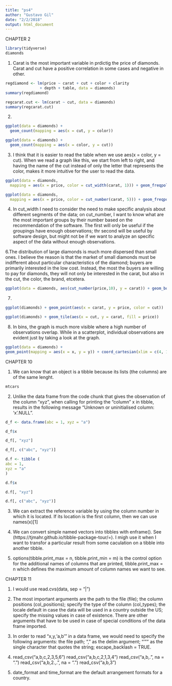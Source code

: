 ```yaml
---
title: "ps4"
author: "Gustavo Gil"
date: "2/2/2018"
output: html_document
---
```


CHAPTER 2


```r
library(tidyverse)
diamonds
```

1. Carat is the most important variable in prdictig the price of
diamonds. Carat and cut have a positive correlation in some cases and negative in other.

```r
regdiamond <- lm(price ~ carat + cut + color + clarity
               + depth + table, data = diamonds)
summary(regdiamond)
```

```r
regcarat.cut <- lm(carat ~ cut, data = diamonds)
summary(regcarat.cut)
```

2.

```r
ggplot(data = diamonds) + 
  geom_count(mapping = aes(x = cut, y = color))
```

```r
ggplot(data = diamonds) + 
  geom_count(mapping = aes(x = color, y = cut))
```


3. I think that it is easier to read the table when we use 
aes(x = color, y = cut). When we read a graph like this, we
start from left to right, and having the name of the cut instead 
of only the letter that represents the color, makes it more
intuitive for the user to read the data.

```r
ggplot(data = diamonds, 
  mapping = aes(x = price, color = cut_width(carat, 1))) + geom_freqpoly()
```

```r
ggplot(data = diamonds, 
  mapping = aes(x = price, color = cut_number(carat, 5))) + geom_freqpoly()
```

4. In cut_width I need to consider the need to make specific analysis
about different segments of the data; on cut_number, I want to know 
what are the most important groups by their number based on the 
recommendation of the software. The first will only be useful if the
groupings have enough observations; thr second will be useful by software
design, but might not be if we want to analyze an specific aspect of
the data without enough observations.

6.The distribution of large diamonds is much more dispersed than small
ones. I believe the reason is that the market of small diamonds must
be indifferent about particular characteristics of the diamond; buyers
are primarily interested in the low cost. Instead, the most the buyers
are willing to pay for diamonds, they will not only be interested
in the carat, but also in the cut, the color, the brand, etcetera.

```r
ggplot(data = diamonds, aes(cut_number(price,10), y = carat)) + geom_boxplot()
```


7. 

```r
ggplot(diamonds) + geom_point(aes(x = carat, y = price, color = cut))
```

```r
ggplot(diamonds) + geom_tile(aes(x = cut, y = carat, fill = price))
```

8. In bins, the graph is much more visible where a high number of
observations overlap. While in a scatterplot, individual observations
are evident just by taking a look at the graph.

```r
ggplot(data = diamonds) +
geom_point(mapping = aes(x = x, y = y)) + coord_cartesian(xlim = c(4, 11), ylim = c(4, 11))
```


CHAPTER 10

1. We can know that an object is a tibble because its lists (the columns)
are of the same lenght.

```r
mtcars
```

2. Unlike the data frame from the code chunk that gives the observation
of the column "xyz", when calling for printing the "column" x in tibble, results in the  following message "Unknown or uninitialised column: 'x'.NULL". 

```r
d_f <- data.frame(abc = 1, xyz = "a")
```

```r
d_f$x
```

```r
d_f[, "xyz"]
```
```r
d_f[, c("abc", "xyz")]
```

```r
d.f <- tibble (
abc = 1,
xyz = "a"
)
```

```r
d.f$x
```
```r
d.f[, "xyz"]
```
```r
d.f[, c("abc", "xyz")]
```

3. We can extract the reference variable by using the column number in which
it is located. If its location is the first column, then we can use
names(x)[1]

4. We can convert simple named vectors into tibbles with enframe().
See (https://tjmahr.github.io/tibble-package-tour/=). I migh use it when I want to transfor a particular result from some caculation on a tibble into another tibble.

5. options(tibble.print_max = n, tibble.print_min = m) is the control option for the additional names of columns that are printed, tibble.print_max = n which defines the maximum amount of column names we want to see.

CHAPTER 11

1. I would use read.cvs(data, sep = "|")

2. The most important arguments are the path to the file (file); the column positions (col_positions); specify the type of the column (col_types); the locale default in case the data will be used in a country outside the US; specify the missing values in case of existence. There are other arguments that have to be used in case of special conditions of the data frame imported.

3. In order to read "x,y\n1,'a,b'" in a data frame, we would need to specify the following arguments: the file path; "," as the delim argument; "'"" as the single character that quotes the string; escape_backlash = TRUE.

4. read_csv("a,b,c\n1,2,3\n4,5,6")
read_csv("a,b,c\n1,2,1\n2,3,4")
read_csv("a,b\n1,.", na = ".")
read_csv("a,b\n1,2\.,.", na = ".")
read_csv("a,b\n1,3")

5. date_format and time_format are the default arrangement formats for a country.

